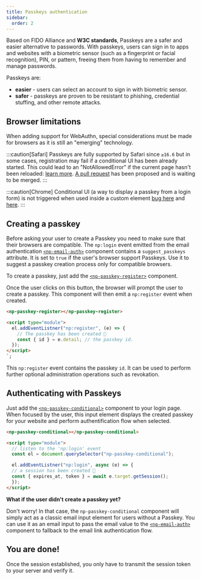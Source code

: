 ```yaml
---
title: Passkeys authentication
sidebar:
  order: 2
---
```


Based on FIDO Alliance and **W3C standards**, Passkeys are a safer and easier alternative to passwords.
With passkeys, users can sign in to apps and websites with a biometric sensor (such as a fingerprint or facial recognition), PIN, or pattern, freeing them from having to remember and manage passwords.

Passkeys are:

- **easier** - users can select an account to sign in with biometric sensor.
- **safer** - passkeys are proven to be resistant to phishing, credential stuffing, and other remote attacks.

## Browser limitations
When adding support for WebAuthn, special considerations must be made for browsers as it is still an "emerging" technology.

:::caution[Safari]
Passkeys are fully supported by Safari since `≥16.6` but in some cases, registration may fail if a conditional UI has been already started.
This could lead to an "NotAllowedError" if the current page hasn't been reloaded: [learn more](https://bugs.webkit.org/show_bug.cgi?id=257176). [A pull request](https://github.com/WebKit/WebKit/pull/22983) has been proposed and is waiting to be merged.
:::

:::caution[Chrome]
Conditional UI (a way to display a passkey from a login form) is not triggered when used inside a custom element [bug here](https://bugs.chromium.org/p/chromium/issues/detail?id=1404106) and [here](https://bugs.chromium.org/p/chromium/issues/detail?id=1505191).
:::

## Creating a passkey

Before asking your user to create a Passkey you need to make sure that their browsers are compatible.
The `np:login` event emitted from the email authentication [`<np-email-auth>`](/reference/components/np-email-auth) component contains a `suggest_passkeys` attribute.
It is set to `true` if the user's browser support Passkeys. Use it to suggest a passkey creation process only for compatible browsers.

To create a passkey, just add the [`<np-passkey-register>`](/reference/components/np-passkey-register) component.

Once the user clicks on this button, the browser will prompt the user to create a passkey.
This component will then emit a `np:register` event when created.

```html
<np-passkey-register></np-passkey-register>

<script type="module">
  el.addEventListner("np:register", (e) => {
    // The passkey has been created 🎉
    const { id } = e.detail; // the passkey id.
  });
</script>
`;
```

This `np:register` event contains the passkey `id`. It can be used to perform further optional administration operations such as revokation.

## Authenticating with Passkeys

Just add the [`<np-passkey-conditional>`](/reference/components/np-passkey-conditional) component to your login page.
When focused by the user, this input element displays the created passkey for your website and perform authentification flow when selected.

```html
<np-passkey-conditional></np-passkey-conditional>

<script type="module">
  // listen to the 'np:login' event
  const el = document.querySelector("np-passkey-conditional");

  el.addEventListner("np:login", async (e) => {
  // a session has been created 🎉
  const { expires_at, token } = await e.target.getSession();
  });
</script>
```

**What if the user didn't create a passkey yet?**

Don't worry! In that case, the `np-passkey-conditional` component will simply act as a classic email input element for users without a Passkey.
You can use it as an email input to pass the email value to the [`<np-email-auth>`](/reference/components/np-email-auth) component to fallback to the email link authentication flow.


## You are done!

Once the session established, you only have to transmit the session token to your server and verify it.


<LinkCard title="Session management" description="Learn how to manage session and verify the session token" href="/guides/session" />
